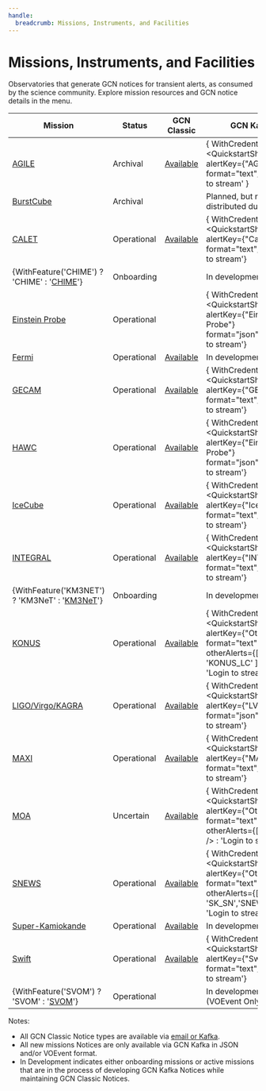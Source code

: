 ```yaml
---
handle:
  breadcrumb: Missions, Instruments, and Facilities
---
```



# Missions, Instruments, and Facilities

Observatories that generate GCN notices for transient alerts, as consumed by the science community. Explore mission resources and GCN notice details in the menu.

| Mission                                                          | Status      | GCN Classic                                                                 | GCN Kafka                                                                                                                                |
| ---------------------------------------------------------------- | ----------- | --------------------------------------------------------------------------- | ---------------------------------------------------------------------------------------------------------------------------------------- |
| [AGILE](missions/agile)                                          | Archival    | [Available](https://gcn.gsfc.nasa.gov/agile_grbs.html)                      | { WithCredentials() ? <QuickstartShortcutLink alertKey={"AGILE"} format="text"/> : 'Login to stream' }                                   |
| [BurstCube](missions/burstcube)                                  | Archival    |                                                                             | Planned, but never distributed during flight                                                                                             |
| [CALET](missions/calet)                                          | Operational | [Available](https://gcn.gsfc.nasa.gov/calet_triggers.html)                  | { WithCredentials() ? <QuickstartShortcutLink alertKey={"Calet"} format="text"/> : 'Login to stream'}                                    |
| {WithFeature('CHIME') ? 'CHIME' : '[CHIME](missions/chime)'}     | Onboarding  |                                                                             | In development                                                                                                                           |
| [Einstein Probe](missions/ep)                                    | Operational |                                                                             | { WithCredentials() ? <QuickstartShortcutLink alertKey={"Einstein Probe"} format="json"/> : 'Login to stream'}                           |
| [Fermi](missions/fermi)                                          | Operational | [Available](https://gcn.gsfc.nasa.gov/fermi_grbs.html)                      | In development                                                                                                                           |
| [GECAM](missions/gecam)                                          | Operational | [Available](https://gcn.gsfc.nasa.gov/gecam_events.html)                    | { WithCredentials() ? <QuickstartShortcutLink alertKey={"GECAM"} format="text"/> : 'Login to stream'}                                    |
| [HAWC](missions/hawc)                                            | Operational | [Available](https://gcn.gsfc.nasa.gov/amon_hawc_events.html)                | { WithCredentials() ? <QuickstartShortcutLink alertKey={"Einstein Probe"} format="json"/> : 'Login to stream'}                           |
| [IceCube](missions/icecube)                                      | Operational | [Available](https://gcn.gsfc.nasa.gov/amon_icecube_gold_bronze_events.html) | { WithCredentials() ? <QuickstartShortcutLink alertKey={"IceCube"} format="text"/> : 'Login to stream'}                                  |
| [INTEGRAL](missions/integral)                                    | Operational | [Available](https://gcn.gsfc.nasa.gov/integral_spiacs.html)                 | { WithCredentials() ? <QuickstartShortcutLink alertKey={"INTEGRAL"} format="text"/> : 'Login to stream'}                                 |
| {WithFeature('KM3NET') ? 'KM3NeT' : '[KM3NeT](missions/km3net)'} | Onboarding  |                                                                             | In development                                                                                                                           |
| [KONUS](missions/konus)                                          | Operational | [Available](https://gcn.gsfc.nasa.gov/konus_grbs.html)                      | { WithCredentials() ? <QuickstartShortcutLink alertKey={"Other"} format="text" otherAlerts={[ 'KONUS_LC' ]} /> : 'Login to stream'}      |
| [LIGO/Virgo/KAGRA](missions/lvk)                                 | Operational | [Available](https://gcn.gsfc.nasa.gov/lvc_events.html)                      | { WithCredentials() ? <QuickstartShortcutLink alertKey={"LVK"} format="json"/> : 'Login to stream'}                                      |
| [MAXI](missions/maxi)                                            | Operational | [Available](https://gcn.gsfc.nasa.gov/maxi_grbs.html)                       | { WithCredentials() ? <QuickstartShortcutLink alertKey={"MAXI"} format="text"/> : 'Login to stream'}                                     |
| [MOA](missions/moa)                                              | Uncertain   | [Available](https://gcn.gsfc.nasa.gov/moa_events.html)                      | { WithCredentials() ? <QuickstartShortcutLink alertKey={"Other"} format="text" otherAlerts={[ 'MOA' ]} /> : 'Login to stream'}           |
| [SNEWS](missions/snews)                                          | Operational | [Available](https://gcn.gsfc.nasa.gov/snews_trans.html)                     | { WithCredentials() ? <QuickstartShortcutLink alertKey={"Other"} format="text" otherAlerts={[ 'SK_SN','SNEWS' ]} /> : 'Login to stream'} |
| [Super-Kamiokande](missions/sksn)                                | Operational | [Available](https://gcn.gsfc.nasa.gov/sk_sn_events.html)                    | In development                                                                                                                           |
| [Swift](missions/swift)                                          | Operational | [Available](https://gcn.gsfc.nasa.gov/swift_grbs.html)                      | { WithCredentials() ? <QuickstartShortcutLink alertKey={"Swift"} format="text"/> : 'Login to stream'}                                    |
| {WithFeature('SVOM') ? 'SVOM' : '[SVOM](missions/svom)'}         | Operational |                                                                             | In development (VOEvent Only)                                                                                                            |

Notes:

- All GCN Classic Notice types are available via [email or Kafka](docs/notices/consuming).
- All new missions Notices are only available via GCN Kafka in JSON and/or VOEvent format.
- In Development indicates either onboarding missions or active missions that are in the process of developing GCN Kafka Notices while maintaining GCN Classic Notices.
